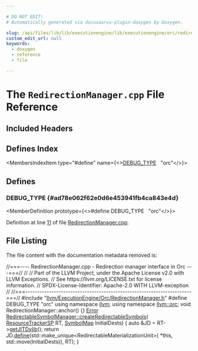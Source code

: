 ```yaml
---

# DO NOT EDIT!
# Automatically generated via docusaurus-plugin-doxygen by Doxygen.

slug: /api/files/lib/lib/executionengine/lib/executionengine/orc/redirectionmanager-cpp
custom_edit_url: null
keywords:
  - doxygen
  - reference
  - file

---
```





# The `RedirectionManager.cpp` File Reference

<DoxygenPage pluginConfig={pluginConfig}>



## Included Headers

<IncludesList>
<IncludesListItem
  filePath="llvm/ExecutionEngine/Orc/RedirectionManager.h"
  permalink="/docs/api/files/include/include/llvm/include/llvm/executionengine/include/llvm/executionengine/orc/redirectionmanager-h"
  isLocal="true" />
</IncludesList>

## Defines Index

<MembersIndex>

<MembersIndexItem
  type="#define"
  name={<><a href="#ad78e062f62e0d6e453941fb4ca843e4d">DEBUG&#95;TYPE</a>&nbsp;&nbsp;&nbsp;&quot;orc&quot;</>}>
</MembersIndexItem>

</MembersIndex>


<SectionDefinition>

## Defines

### DEBUG&#95;TYPE {#ad78e062f62e0d6e453941fb4ca843e4d}

<MemberDefinition
  prototype={<>#define DEBUG&#95;TYPE&nbsp;&nbsp;&nbsp;&quot;orc&quot;</>}>

Definition at line <a href="#l00011">11</a> of file <a href="/docs/api/files/lib/lib/executionengine/lib/executionengine/orc/redirectionmanager-cpp">RedirectionManager.cpp</a>.
</MemberDefinition>

</SectionDefinition>

## File Listing

The file content with the documentation metadata removed is:

<ProgramListing>

<Link id="l00001" /><CodeLine lineNumber="1"><span class="doxyHighlightComment">//===---- RedirectionManager.cpp - Redirection manager interface in Orc ---===//</span></CodeLine>
<Link id="l00002" /><CodeLine lineNumber="2"><span class="doxyHighlightComment">//</span></CodeLine>
<Link id="l00003" /><CodeLine lineNumber="3"><span class="doxyHighlightComment">// Part of the LLVM Project, under the Apache License v2.0 with LLVM Exceptions.</span></CodeLine>
<Link id="l00004" /><CodeLine lineNumber="4"><span class="doxyHighlightComment">// See https://llvm.org/LICENSE.txt for license information.</span></CodeLine>
<Link id="l00005" /><CodeLine lineNumber="5"><span class="doxyHighlightComment">// SPDX-License-Identifier: Apache-2.0 WITH LLVM-exception</span></CodeLine>
<Link id="l00006" /><CodeLine lineNumber="6"><span class="doxyHighlightComment">//</span></CodeLine>
<Link id="l00007" /><CodeLine lineNumber="7"><span class="doxyHighlightComment">//===----------------------------------------------------------------------===//</span></CodeLine>
<Link id="l00008" /><CodeLine lineNumber="8"></CodeLine>
<Link id="l00009" /><CodeLine lineNumber="9"><span class="doxyHighlightPreprocessor">#include &quot;<a href="/docs/api/files/include/include/llvm/include/llvm/executionengine/include/llvm/executionengine/orc/redirectionmanager-h">llvm/ExecutionEngine/Orc/RedirectionManager.h</a>&quot;</span></CodeLine>
<Link id="l00010" /><CodeLine lineNumber="10"></CodeLine>
<Link id="l00011" /><CodeLine lineNumber="11" lineLink="#ad78e062f62e0d6e453941fb4ca843e4d"><span class="doxyHighlightPreprocessor">#define DEBUG&#95;TYPE &quot;orc&quot;</span></CodeLine>
<Link id="l00012" /><CodeLine lineNumber="12"></CodeLine>
<Link id="l00013" /><CodeLine lineNumber="13"><span class="doxyHighlightKeyword">using namespace </span><span class="doxyHighlight"><a href="/docs/api/namespaces/llvm">llvm</a>;</span></CodeLine>
<Link id="l00014" /><CodeLine lineNumber="14"><span class="doxyHighlightKeyword">using namespace </span><span class="doxyHighlight"><a href="/docs/api/namespaces/llvm/orc">llvm::orc</a>;</span></CodeLine>
<Link id="l00015" /><CodeLine lineNumber="15"></CodeLine>
<Link id="l00016" /><CodeLine lineNumber="16"><span class="doxyHighlightKeywordType">void</span><span class="doxyHighlight"> RedirectionManager::anchor() &#123;&#125;</span></CodeLine>
<Link id="l00017" /><CodeLine lineNumber="17"></CodeLine>
<Link id="l00018" /><CodeLine lineNumber="18" lineLink="/docs/api/classes/llvm/orc/redirectablesymbolmanager/#aa3bba6d1a7f84b8ead4d44a6788ee929"><span class="doxyHighlight"><a href="/docs/api/classes/llvm/error">Error</a> <a href="/docs/api/classes/llvm/orc/redirectablesymbolmanager/#aa3bba6d1a7f84b8ead4d44a6788ee929">RedirectableSymbolManager::createRedirectableSymbols</a>(</span></CodeLine>
<Link id="l00019" /><CodeLine lineNumber="19"><span class="doxyHighlight">    <a href="/docs/api/namespaces/llvm/orc/#a25b487d71ccd2a8f38131e2b21c5d612">ResourceTrackerSP</a> RT, <a href="/docs/api/namespaces/llvm/orc/#a8ab9a099de556e888c5f92a4fe49d2fa">SymbolMap</a> InitialDests) &#123;</span></CodeLine>
<Link id="l00020" /><CodeLine lineNumber="20"><span class="doxyHighlight">  </span><span class="doxyHighlightKeyword">auto</span><span class="doxyHighlight"> &amp;JD = RT-&gt;<a href="/docs/api/classes/llvm/orc/resourcetracker/#a19b2c478815e45a7c78615959f5450a2">getJITDylib</a>();</span></CodeLine>
<Link id="l00021" /><CodeLine lineNumber="21"><span class="doxyHighlight">  </span><span class="doxyHighlightKeywordFlow">return</span><span class="doxyHighlight"> JD.<a href="/docs/api/classes/llvm/orc/jitdylib/#a5ec8631eb0c37168d6f85c4ecad77747">define</a>(std::make&#95;unique&lt;RedirectableMaterializationUnit&gt;(</span></CodeLine>
<Link id="l00022" /><CodeLine lineNumber="22"><span class="doxyHighlight">                       &#42;</span><span class="doxyHighlightKeyword">this</span><span class="doxyHighlight">, std::move(InitialDests)),</span></CodeLine>
<Link id="l00023" /><CodeLine lineNumber="23"><span class="doxyHighlight">                   RT);</span></CodeLine>
<Link id="l00024" /><CodeLine lineNumber="24"><span class="doxyHighlight">&#125;</span></CodeLine>

</ProgramListing>


</DoxygenPage>

